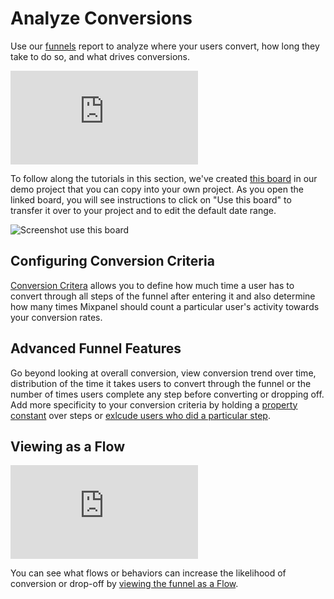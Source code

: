 # Analyze Conversions
Use our [funnels](/docs/reports/funnels) report to analyze where your users convert, how long they take to do so, and what drives conversions. 

<p style={{ position: 'relative', paddingBottom: '56.25%', height: 0, overflow: 'hidden' }}>
  <iframe src="https://www.loom.com/embed/2b7a2398fae44cdba36e149eaf4653ca?sid=95fcb1ba-ac8d-46df-bcc2-f9f80c25effb" frameborder="0" style={{ position: 'absolute', top: 0, left: 0, width: '100%', height: '100%' }} allowfullscreen></iframe>
</p>

To follow along the tutorials in this section, we've created [this board](https://mixpanel.com/s/43MU7y) in our demo project that you can copy into your own project. As you open the linked board, you will see instructions to click on "Use this board" to transfer it over to your project and to edit the default date range.

![Screenshot use this board](/tracking_id_limits_copy_board.png)

## Configuring Conversion Criteria
[Conversion Critera](/docs/reports/funnels#conversion-criteria) allows you to define how much time a user has to convert through all steps of the funnel after entering it and also determine how many times Mixpanel should count a particular user's activity towards your conversion rates.

## Advanced Funnel Features
Go beyond looking at overall conversion, view conversion trend over time, distribution of the time it takes users to convert through the funnel or the number of times users complete any step before converting or dropping off. Add more specificity to your conversion criteria by holding a [property constant](/docs/reports/funnels#hold-property-constant) over steps or [exlcude users who did a particular step](/docs/reports/funnels#exclusion-steps-exclude-users-who-did).

## Viewing as a Flow
<p style={{ position: 'relative', paddingBottom: '56.25%', height: 0, overflow: 'hidden' }}>
  <iframe src="https://www.loom.com/embed/a7b604e64e914569a86101861d4fd564?sid=7dcdfb33-b241-4ab6-8da9-e9cd7ec2580b" frameborder="0" style={{ position: 'absolute', top: 0, left: 0, width: '100%', height: '100%' }} allowfullscreen></iframe>
</p>

You can see what flows or behaviors can increase the likelihood of conversion or drop-off by [viewing the funnel as a Flow](/docs/reports/funnels#view-as-flow).
